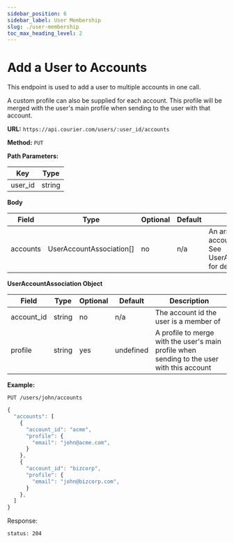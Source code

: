 ```yaml
---
sidebar_position: 6
sidebar_label: User Membership
slug: ./user-membership
toc_max_heading_level: 2
---
```


# Add a User to Accounts

This endpoint is used to add a user to multiple accounts in one call.

A custom profile can also be supplied for each account. This profile will be merged with the user's main profile when sending to the user with that account.

**URL:** `https://api.courier.com/users/:user_id/accounts`

**Method:** `PUT`

**Path Parameters:**

| Key     | Type   |
| ------- | ------ |
| user_id | string |

**Body**

| Field    | Type                     | Optional | Default | Description                                                                   |
| -------- | ------------------------ | -------- | ------- | ----------------------------------------------------------------------------- |
| accounts | UserAccountAssociation[] | no       | n/a     | An array of user account associations. See UserAccountAssociation for details |

**UserAccountAssociation Object**

| Field      | Type   | Optional | Default   | Description                                                                                |
| ---------- | ------ | -------- | --------- | ------------------------------------------------------------------------------------------ |
| account_id | string | no       | n/a       | The account id the user is a member of                                                     |
| profile    | string | yes      | undefined | A profile to merge with the user's main profile when sending to the user with this account |

**Example:**

`PUT /users/john/accounts`

```js
{
  "accounts": [
    {
      "account_id": "acme",
      "profile": {
        "email": "john@acme.com",
      }
    },
    {
      "account_id": "bizcorp",
      "profile": {
        "email": "john@bizcorp.com",
      }
    },
  ]
}
```

Response:

```
status: 204
```
